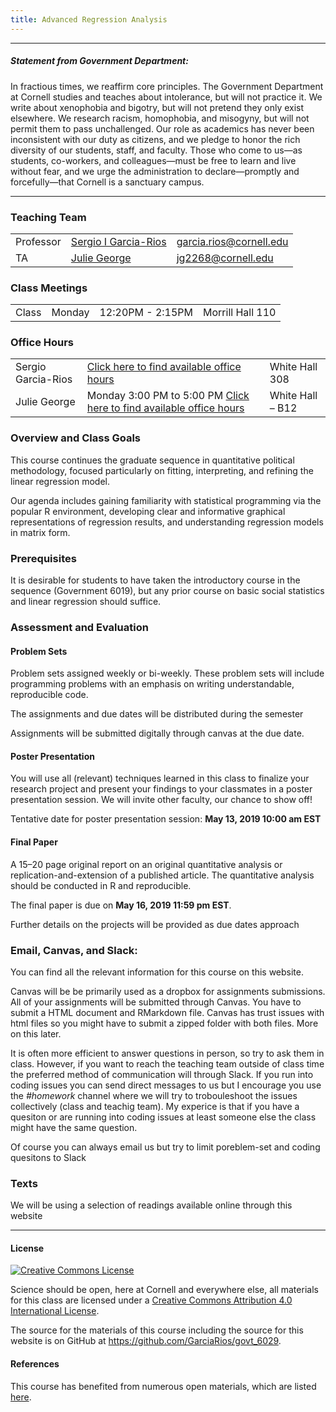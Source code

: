 ---
title: Advanced Regression Analysis
---
***
##### Statement from Government Department: 

In fractious times, we reaffirm core principles.  The Government Department at Cornell studies and teaches about intolerance, but will not practice it.  We write about xenophobia and bigotry, but will not pretend they only exist elsewhere.  We research racism, homophobia, and misogyny, but will not permit them to pass unchallenged.  Our role as academics has never been inconsistent with our duty as citizens, and we pledge to honor the rich diversity of our students, staff, and faculty.  Those who come to us—as students, co-workers, and colleagues—must be free to learn and live without fear, and we urge the administration to declare—promptly and forcefully—that Cornell is a sanctuary campus.

***
### Teaching Team

<table class = "table table-striped table-hover">
<tr>
<td>Professor </td>
<td> <a href="http://www.sergiogarciarios.com">Sergio I Garcia-Rios </a> </td>
<td> <a href="mailto:garcia.rios@cornell.edu">garcia.rios@cornell.edu</a> </td>
</tr>
<tr>
<td>TA</td>
<td><a href="https://.com/">Julie George</a> </td>
<td><a href=" jg2268@cornell.edu"> jg2268@cornell.edu</a> </td>
</tr>

</table>

### Class Meetings

<table class = "table table-striped table-hover">
<td>Class </td>
<td> Monday </td>
<td> 12:20PM - 2:15PM </td>
<td> Morrill Hall 110</td>
</tr>

</table>

### Office Hours



<table class = "table table-striped table-hover">
<tr>
<td>Sergio Garcia-Rios</td>
<td><a href="bookme.html"> [Click here to find available office
hours](http://www.sergiogarciarios.com/office_hours/)</td>
<td> White Hall 308 </td>
</tr>
<tr>
<td>Julie George</td>
<td>Monday  3:00 PM to 5:00 PM [Click here to find available office
hours](https://calendly.com/juliegeorge)</td>
<td> White Hall -- B12  </td>
</tr>

</table>




### Overview and Class Goals


This course continues the graduate sequence in quantitative political methodology, focused particularly on fitting, interpreting, and refining the linear regression model.

Our agenda includes gaining familiarity with statistical programming via the popular R environment, developing clear and informative graphical representations of regression results, and understanding regression models in matrix form.


### Prerequisites


It is desirable for students to have taken the introductory course in the sequence (Government 6019), but any prior course on basic social statistics and linear regression should suffice.


### Assessment and Evaluation

#### Problem Sets

Problem sets assigned weekly or bi-weekly. These problem sets will include programming problems with an emphasis on writing understandable, reproducible code.

The assignments and due dates will be distributed during the semester


Assignments will be submitted digitally through canvas  at the due date.

#### Poster Presentation

You will use all (relevant) techniques learned in this class to finalize your research project and present your findings to your classmates in a poster presentation session. We will invite other faculty, our chance to show off!

Tentative date for poster presentation session:  **May 13, 2019 10:00 am EST**


#### Final Paper

A 15--20 page original report on an original quantitative analysis or replication-and-extension of a published article.
The quantitative analysis should be conducted in R and reproducible.


The final paper is due on **May  16, 2019 11:59 pm EST**.

Further details on the projects will be provided as due dates approach

### Email, Canvas, and Slack: 

You can find all the relevant information for this course on this website. 

Canvas will be be primarily used as a dropbox for assignments submissions. All of your assignments will be submitted through Canvas. You have to submit a HTML document and RMarkdown file. Canvas has trust issues with html files so you might have to submit a zipped folder with  both files. More on this later.



It is often more efficient to answer questions in person, so try to ask them in class. However, if you want to reach the teaching team outside of class time the preferred method of communication will through Slack. If you run into coding issues you can send direct messages to us but I encourage you use the _#homework_ channel where we will try to trobouleshoot the issues collectively (class and teachig team). My experice is that if you have a quesiton or are  running into  coding issues at least someone else the class might have the same question. 

Of course you can always email us but try to limit poreblem-set and coding quesitons to Slack

### Texts

We will be using a selection of readings available online through this website



* * *


#### License

<a rel="license" href="httpso://creativecommons.org/licenses/by/4.0/"><img alt="Creative Commons License" style="border-width:0" src="https://licensebuttons.net/l/by/4.0/88x31.png" /></a>

Science should be open, here at Cornell and everywhere else, all materials for this class are licensed under a <a rel="license" href="https://creativecommons.org/licenses/by/4.0/">Creative Commons Attribution 4.0 International License</a>.

The source for the materials of this course including the source for this website is on GitHub at <https://github.com/GarciaRios/govt_6029>.




#### References

This course has benefited from numerous open materials, which are listed [here](). 

